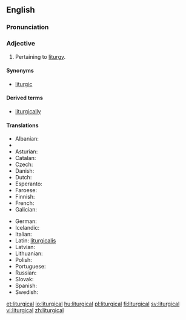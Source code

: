 ==English==

===Pronunciation===
{{IPA|/lɨˈtɹ̩dʒɨkl̩/}}

===Adjective===
{{en-adj|-}}

# Pertaining to [[liturgy]].

====Synonyms====
* [[liturgic]]

====Derived terms====
* [[liturgically]]

====Translations====
{{trans-top|Pertaining to liturgy}}
* Albanian: {{t-|sq|liturgjik}}
* {{trreq|hy}}
* Asturian: {{t-|ast|llitúrxicu}}
* Catalan: {{t-|ca|litúrgic}}
* Czech: {{t+|cs|liturgický}}
* Danish: {{t-|da|liturgisk}}
* Dutch: {{t+|nl|liturgisch}}
* Esperanto: {{t+|eo|liturgia}}
* Faroese: {{t-|fo|liturgiskur}}
* Finnish: {{t+|fi|liturginen}}
* French: {{t+|fr|liturgique}}
* Galician: {{t-|gl|litúrxico}}
{{trans-mid}}
* German: {{t+|de|liturgisch}}
* Icelandic: {{t-|is|litúrgískur}}
* Italian: {{t+|it|liturgico}}
* Latin: [[liturgicalis]]
* Latvian: {{t-|lv|liturģisks}}
* Lithuanian: {{t-|lt|liturginis}}
* Polish: {{t-|pl|liturgiczny}}
* Portuguese: {{t-|pt|litúrgico}}
* Russian: {{t+|ru|литурги́ческий|sc=Cyrl|tr=liturgíčeskij}}
* Slovak: {{t-|sk|liturgický}}
* Spanish: {{t-|es|litúrgico}}
* Swedish: {{t+|sv|liturgisk}}
{{trans-bottom}}

[[et:liturgical]]
[[io:liturgical]]
[[hu:liturgical]]
[[pl:liturgical]]
[[fi:liturgical]]
[[sv:liturgical]]
[[vi:liturgical]]
[[zh:liturgical]]